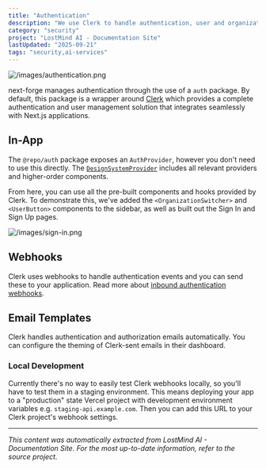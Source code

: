 ```yaml
---
title: "Authentication"
description: "We use Clerk to handle authentication, user and organization management."
category: "security"
project: "LostMind AI - Documentation Site"
lastUpdated: "2025-09-21"
tags: "security,ai-services"
---
```


![/images/authentication.png](/images/authentication.png)

next-forge manages authentication through the use of a `auth` package. By default, this package is a wrapper around [Clerk](https://clerk.com/) which provides a complete authentication and user management solution that integrates seamlessly with Next.js applications.

## In-App

The `@repo/auth` package exposes an `AuthProvider`, however you don't need to use this directly. The [`DesignSystemProvider`](/packages/design-system/provider) includes all relevant providers and higher-order components.

From here, you can use all the pre-built components and hooks provided by Clerk. To demonstrate this, we've added the `<OrganizationSwitcher>` and `<UserButton>` components to the sidebar, as well as built out the Sign In and Sign Up pages.

![/images/sign-in.png](/images/sign-in.png)

## Webhooks

Clerk uses webhooks to handle authentication events and you can send these to your application. Read more about [inbound authentication webhooks](/packages/webhooks/inbound#authentication-events).

## Email Templates

Clerk handles authentication and authorization emails automatically. You can configure the theming of Clerk-sent emails in their dashboard.

### Local Development

Currently there's no way to easily test Clerk webhooks locally, so you'll have to test them in a staging environment. This means deploying your app to a "production" state Vercel project with development environment variables e.g. `staging-api.example.com`. Then you can add this URL to your Clerk project's webhook settings.


---
*This content was automatically extracted from LostMind AI - Documentation Site. For the most up-to-date information, refer to the source project.*
